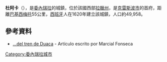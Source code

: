 '''杜阿卡'''（{{lang-es|Duaca}}），是[[委內瑞拉|委內瑞拉]]的城鎮，位於該國西部[[拉臘州|拉臘州]]，是[[克雷斯波市|克雷斯波市]]的首府，距離[[巴基西梅托|巴基西梅托]]55公里，[[西班牙|西班牙]]人在1620年建立該城鎮，人口約49,958。

==參考資料==
* [https://web.archive.org/web/20090212071445/http://www.marcialfonseca.com/index.php/1998/10/04/p43 ...del tren de Duaca] - Artículo escrito por Marcial Fonseca

{{Venezuela-geo-stub}}
[[Category:委內瑞拉城市|Category:委內瑞拉城市]]